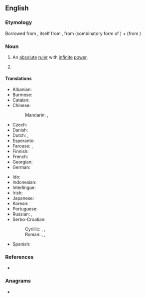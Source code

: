 ==English==

===Etymology===
Borrowed from {{bor|en|fr|autocrate}}, itself from {{der|en|grc|αὐτοκρατής|t=sovereign}}, from {{m|grc|αὐτο-|t=self}} (combinatory form of {{m|grc|αὐτός}}) + {{m|grc|κρατία|t=rule}} (from {{m|grc|κράτος|t=strength, power}})

===Noun===
{{en-noun}}

# An [[absolute]] [[ruler]] with [[infinite]] [[power]].
#: {{syn|en|autocrator|despot|dictator|monarch|tyrant|strongman}}
# {{n-g|A title borne by some such monarchs, as in Byzantium and tsarist Russia.}}

====Translations====
{{trans-top|ruler with absolute power}}
* Albanian: {{t+|sq|autokrat|m}}
* Burmese: {{t+|my|သက်ဦးဆံပိုင်}}
* Catalan: {{t+|ca|autòcrata|m|f}}
* Chinese:
*: Mandarin: {{t+|cmn|獨裁者}}, {{t+|cmn|独裁者|tr=dúcáizhě}}
* Czech: {{t|cs|samovládce|m}}
* Danish: {{t|da|autokrat|c}}
* Dutch: {{t+|nl|autocraat|m}}, {{t+|nl|alleenheerser|m}}
* Esperanto: {{t|eo|aŭtokrato}}
* Faroese: {{t|fo|einaveldisharri|m}}, {{t|fo|einaræðisharri|m}}
* Finnish: {{t+|fi|itsevaltias}}
* French: {{t+|fr|autocrate|m}}
* Georgian: {{t|ka|ავტოკრატი}}
* German: {{t+|de|Autokrat|m}}
{{trans-mid}}
* Ido: {{t+|io|autokrato}}
* Indonesian: {{t+|id|autokrat}}
* Interlingue: {{t|ie|autocrate}}
* Irish: {{t|ga|uathlathaí|m}}
* Japanese: {{t|ja|独裁者|tr=どくさいしゃ, dokusaisha}}
* Korean: {{t+|ko|독재자}}
* Portuguese: {{t+|pt|autocrata|m|f}}
* Russian: {{t+|ru|автокра́т|m}}, {{t+|ru|самоде́ржец|m}}
* Serbo-Croatian:
*: Cyrillic: {{t|sh|самодр̀жац|m}}, {{t|sh|самовла̀да̄р|m}}, {{t|sh|ауто̀кра̄т|m}}
*: Roman: {{t+|sh|samodr̀žac|m}}, {{t+|sh|samovlàdār|m}}, {{t+|sh|autòkrāt|m}}
* Spanish: {{t|es|autócrata|m}}
{{trans-bottom}}

===References===
* {{R:Online Etymology Dictionary}}

===Anagrams===
* {{anagrams|en|a=aacorttu|actuator}}